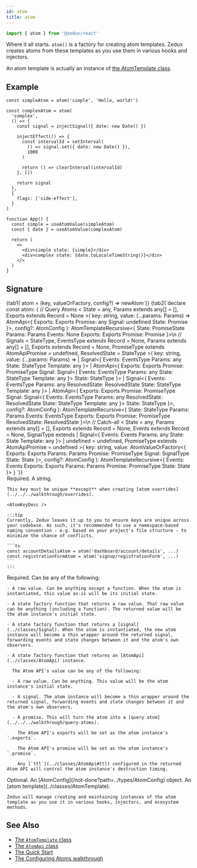 ```yaml
---
id: atom
title: atom
---
```



```ts
import { atom } from '@zedux/react'
```

Where it all starts. `atom()` is a factory for creating atom templates. Zedux creates atoms from these templates as you use them in various hooks and injectors.

An atom template is actually an instance of [the AtomTemplate class](../classes/AtomTemplate).

## Example

```tsx live ecosystemId=atom/example resultVar=App version=2
const simpleAtom = atom('simple', 'Hello, world!')

const complexAtom = atom(
  'complex',
  () => {
    const signal = injectSignal({ date: new Date() })

    injectEffect(() => {
      const intervalId = setInterval(
        () => signal.set({ date: new Date() }),
        1000
      )

      return () => clearInterval(intervalId)
    }, [])

    return signal
  },
  {
    flags: ['side-effect'],
  }
)

function App() {
  const simple = useAtomValue(simpleAtom)
  const { date } = useAtomValue(complexAtom)

  return (
    <>
      <div>simple state: {simple}</div>
      <div>complex state: {date.toLocaleTimeString()}</div>
    </>
  )
}
```

## Signature

<Tabs>
  {tab1(`atom = (key, valueOrFactory, config?) => newAtom`)}
  {tab2(`declare const atom: {
    // Query Atoms
    <
      State = any,
      Params extends any[] = [],
      Exports extends Record<string, any> = None
    >(
      key: string,
      value: (...params: Params) => AtomApi<{
        Exports: Exports
        Promise: any
        Signal: undefined
        State: Promise<State>
      }>,
      config?: AtomConfig<State>
    ): AtomTemplateRecursive<{
      State: PromiseState<State>
      Params: Params
      Events: None
      Exports: Exports
      Promise: Promise<State>
    }>\n
    // Signals
    <
      StateType,
      EventsType extends Record<string, any> = None,
      Params extends any[] = [],
      Exports extends Record<string, any> = None,
      PromiseType extends AtomApiPromise = undefined,
      ResolvedState = StateType
    >(
      key: string,
      value: (...params: Params) =>
        | Signal<{
            Events: EventsType
            Params: any
            State: StateType
            Template: any
          }>
        | AtomApi<{
            Exports: Exports
            Promise: PromiseType
            Signal: Signal<{
              Events: EventsType
              Params: any
              State: StateType
              Template: any
            }>
            State: StateType
          }>
        | Signal<{
            Events: EventsType
            Params: any
            ResolvedState: ResolvedState
            State: StateType
            Template: any
          }>
        | AtomApi<{
            Exports: Exports
            Promise: PromiseType
            Signal: Signal<{
              Events: EventsType
              Params: any
              ResolvedState: ResolvedState
              State: StateType
              Template: any
            }>
            State: StateType
          }>,
      config?: AtomConfig<StateType>
    ): AtomTemplateRecursive<{
      State: StateType
      Params: Params
      Events: EventsType
      Exports: Exports
      Promise: PromiseType
      ResolvedState: ResolvedState
    }>\n
    // Catch-all
    <
      State = any,
      Params extends any[] = [],
      Exports extends Record<string, any> = None,
      Events extends Record<string, any> = None,
      SignalType extends
        | Signal<{
            Events: Events
            Params: any
            State: State
            Template: any
          }>
        | undefined = undefined,
      PromiseType extends AtomApiPromise = undefined
    >(
      key: string,
      value: AtomValueOrFactory<{
        Exports: Exports
        Params: Params
        Promise: PromiseType
        Signal: SignalType
        State: State
      }>,
      config?: AtomConfig<State>
    ): AtomTemplateRecursive<{
      Events: Events
      Exports: Exports
      Params: Params
      Promise: PromiseType
      State: State
    }>
  }
`)}

</Tabs>

<Legend>
  <Item name="key">
    Required. A string.

    This key must be unique **except** when creating [atom overrides](../../../walkthrough/overrides).

    <AtomKeyDesc />

    :::tip
    Currently, Zedux leaves it up to you to ensure keys are unique across your codebase. As such, it's recommended to use a namespace-based naming convention - e.g. based on your project's file structure - to minimize the chance of conflicts.

    ```ts
    const accountDetailsAtom = atom('dashboard/account/details', ...)
    const registrationFormAtom = atom('signup/registrationForm', ...)
    ```
    :::

  </Item>
  <Item name="valueOrFactory">
    Required. Can be any of the following:

    - A raw value. Can be anything except a function. When the atom is instantiated, this value as-is will be its initial state.

    - A state factory function that returns a raw value. That raw value can be anything (including a function). The returned value will be the atom instance's initial state.

    - A state factory function that returns a [signal](../classes/Signal). When the atom is instantiated, the new atom instance will become a thin wrapper around the returned signal, forwarding events and state changes between it and the atom's own observers.

    - A state factory function that returns an [AtomApi](../classes/AtomApi) instance.

      The Atom API's value can be any of the following:

      - A raw value. Can be anything. This value will be the atom instance's initial state.

      - A signal. The atom instance will become a thin wrapper around the returned signal, forwarding events and state changes between it and the atom's own observers.

      - A promise. This will turn the atom into a [query atom](../../../walkthrough/query-atoms).

        The Atom API's exports will be set as the atom instance's `.exports`.

        The Atom API's promise will be set as the atom instance's `.promise`.

        Any [`ttl`](../classes/AtomApi#ttl) configured in the returned Atom API will control the atom instance's destruction timing.

  </Item>
  <Item name="config">
    Optional. An [AtomConfig](/not-done?path=../types/AtomConfig) object.
  </Item>
  <Item name="Returns">
    An [atom template](../classes/AtomTemplate).

    Zedux will manage creating and maintaining instances of the atom template as you use it in various hooks, injectors, and ecosystem methods.

  </Item>
</Legend>

## See Also

- [The `AtomTemplate` class](../classes/AtomTemplate)
- [The `AtomApi` class](../classes/AtomApi)
- [The Quick Start](../../../walkthrough/quick-start)
- [The Configuring Atoms walkthrough](../../../walkthrough/configuring-atoms)
